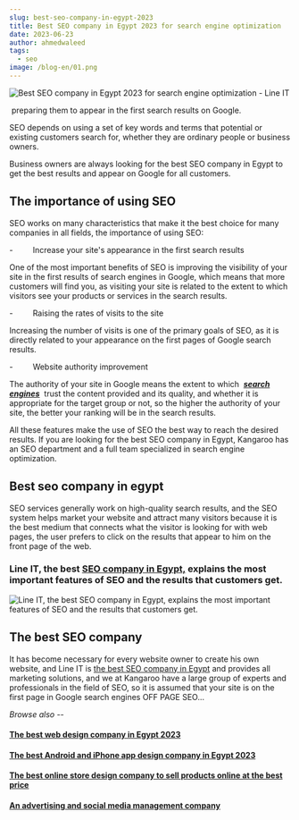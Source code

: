 ```yaml
---
slug: best-seo-company-in-egypt-2023
title: Best SEO company in Egypt 2023 for search engine optimization
date: 2023-06-23
author: ahmedwaleed
tags:
  - seo
image: /blog-en/01.png
---
```

![Best SEO company in Egypt 2023 for search engine optimization - Line IT](/images/01.png "Best SEO company in Egypt 2023 for search engine optimization - Line IT")

 preparing them to appear in the first search results on Google.

SEO depends on using a set of key words and terms that potential or existing customers search for, whether they are ordinary people or business owners.

Business owners are always looking for the best SEO company in Egypt to get the best results and appear on Google for all customers.

## The importance of using SEO

SEO works on many characteristics that make it the best choice for many companies in all fields, the importance of using SEO: 

\-         Increase your site's appearance in the first search results

One of the most important benefits of SEO is improving the visibility of your site in the first results of search engines in Google, which means that more customers will find you, as visiting your site is related to the extent to which visitors see your products or services in the search results.

\-         Raising the rates of visits to the site

Increasing the number of visits is one of the primary goals of SEO, as it is directly related to your appearance on the first pages of Google search results.

\-         Website authority improvement

The authority of your site in Google means the extent to which  ***[search engines](https://lineitsolutions.com/en/services/seo-company)***  trust the content provided and its quality, and whether it is appropriate for the target group or not, so the higher the authority of your site, the better your ranking will be in the search results.

All these features make the use of SEO the best way to reach the desired results. If you are looking for the best SEO company in Egypt, Kangaroo has an SEO department and a full team specialized in search engine optimization.

## Best seo company in egypt

SEO services generally work on high-quality search results, and the SEO system helps market your website and attract many visitors because it is the best medium that connects what the visitor is looking for with web pages, the user prefers to click on the results that appear to him on the front page of the web.

### Line IT, the best [SEO company in Egypt,](https://lineitsolutions.com/en/services/seo-company) explains the most important features of SEO and the results that customers get.

![Line IT, the best SEO company in Egypt, explains the most important features of SEO and the results that customers get.](/images/screenshot_42.png "Line IT, the best SEO company in Egypt, explains the most important features of SEO and the results that customers get.")

## The best SEO company

It has become necessary for every website owner to create his own website, and Line IT is [the best SEO company in Egypt](https://lineitsolutions.com/en/services/seo-company) and provides all marketing solutions, and we at Kangaroo have a large group of experts and professionals in the field of SEO, so it is assumed that your site is on the first page in Google search engines OFF PAGE SEO...

*Browse also --*

#### [The best web design company in Egypt 2023](https://lineitsolutions.com/en/services/web-development-company)

#### [The best Android and iPhone app design company in Egypt 2023](https://lineitsolutions.com/en/services/app-development-company)

#### [The best online store design company to sell products online at the best price](https://lineitsolutions.com/en/services/ecommerce-company)

#### [An advertising and social media management company](https://lineitsolutions.com/en/services/social-company)